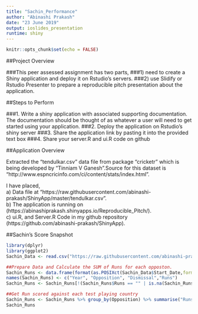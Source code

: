 ```yaml
---
title: "Sachin_Performance"
author: "Abinashi Prakash"
date: "23 June 2019"
output: ioslides_presentation
runtime: shiny
---
```

```r
knitr::opts_chunk$set(echo = FALSE)
```


##Project Overview

###This peer assessed assignment has two parts,
###1) need to create a Shiny application and deploy it on Rstudio's servers.
###2) use Slidify or Rstudio Presenter to prepare a reproducible pitch presentation about the application.

##Steps to Perform

###1. Write a shiny application with associated supporting documentation. The documentation should be thought of as whatever a user will need to get started using your application.
###2. Deploy the application on Rstudio's shiny server
###3. Share the application link by pasting it into the provided text box
###4. Share your server.R and ui.R code on github

##Application Overview

Extracted the "tendulkar.csv" data file from package "cricketr" which is being developed by "Tinniam V Ganesh".Source for this dataset is "http://www.espncricinfo.com/ci/content/stats/index.html".

I have placed,                                                            
a) Data file at "https://raw.githubusercontent.com/abinashi-prakash/ShinyApp/master/tendulkar.csv".             
b) The application is running on (https://abinashiprakash.shinyapps.io/Reproducible_Pitch/).            
c) ui.R, and Server.R Code in my github repository (https://github.com/abinashi-prakash/ShinyApp).     


##Sachin's Score Snapshot 
```r
library(dplyr)
library(ggplot2)
Sachin_Data <- read.csv("https://raw.githubusercontent.com/abinashi-prakash/ShinyApp/master/tendulkar.csv",header = TRUE)

##Prepare Data and Calculate the SUM of Runs for each opposton.
Sachin_Runs <- data.frame(format(as.POSIXct(Sachin_Data$Start_Date,format="%d-%m-%Y"),"%Y"),substr(Sachin_Data$Opposition,3,15),as.character(Sachin_Data$Dismissal),Sachin_Data$Runs)
names(Sachin_Runs) <- c("Year", "Opposition", "Dismissal","Runs")
Sachin_Runs <- Sachin_Runs[!(Sachin_Runs$Runs == "" | is.na(Sachin_Runs$Runs) |Sachin_Runs$Runs == "DNB" | Sachin_Runs$Runs == "TDNB"), ]

##Get Run scored against each test playing country
Sachin_Runs <- Sachin_Runs %>% group_by(Opposition) %>% summarise("Runs" = sum(as.numeric(as.character(Runs))))
Sachin_Runs
```